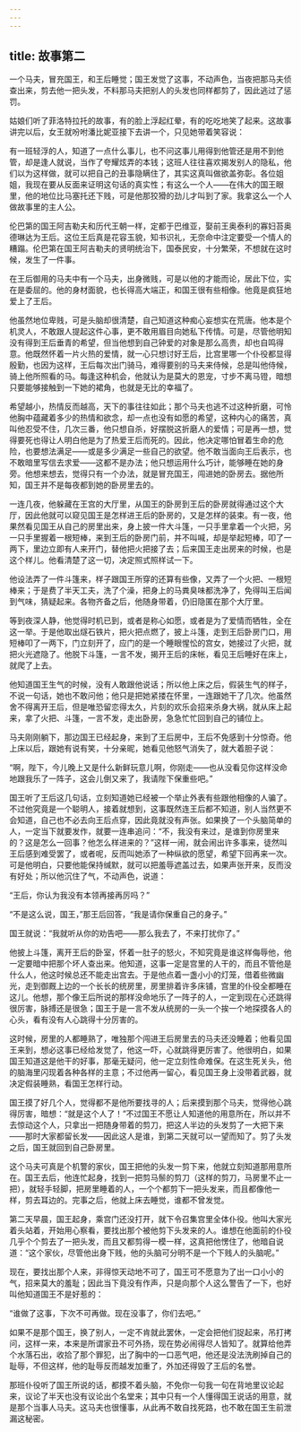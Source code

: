 ```yaml
---
---
---
```

title: 故事第二
---

一个马夫，冒充国王，和王后睡觉；国王发觉了这事，不动声色，当夜把那马夫侦查出来，剪去他一把头发，不料那马夫把别人的头发也同样都剪了，因此逃过了惩罚。



姑娘们听了菲洛特拉托的故事，有的脸上浮起红晕，有的吃吃地笑了起来。这故事讲完以后，女王就吩咐潘比妮亚接下去讲一个，只见她带着笑容说：

有一班轻浮的人，知道了一点什么事儿，也不问这事儿用得到他管还是用不到他管，却是逢人就说，当作了夸耀炫弄的本钱；这班人往往喜欢揭发别人的隐私，他们以为这样做，就可以把自己的丑事隐瞒住了，其实这真叫做欲盖弥彰。各位姐姐，我现在要从反面来证明这句话的真实性；有这么一个人——在伟大的国王眼里，他的地位比马塞托还下贱，可是他那狡猾的劲儿才叫到了家。我拿这么一个人做故事里的主人公。

伦巴第的国王阿吉勒夫和历代王朝一样，定都于巴维亚，娶前王奥泰利的寡妇苔奥德琳达为王后。这位王后真是花容玉貌，知书识礼，无奈命中注定要受一个情人的糟蹋。伦巴第在国王阿吉勒夫的贤明统治下，国泰民安，十分繁荣，不想就在这时候，发生了一件事。

在王后御用的马夫中有一个马夫，出身微贱，可是以他的才能而论，居此下位，实在是委屈的。他的身材面貌，也长得高大端正，和国王很有些相像。他竟是疯狂地爱上了王后。

他虽然地位卑贱，可是头脑却很清楚，自己知道这种痴心妄想实在荒唐。他本是个机灵人，不敢跟人提起这件心事，更不敢用眉目向她私下传情。可是，尽管他明知没有得到王后垂青的希望，但当他想到自己钟爱的对象是那么高贵，却也自鸣得意。他既然怀着一片火热的爱情，就一心只想讨好王后，比宫里哪一个仆役都显得殷勤，也因为这样，王后每次出门骑马，难得要别的马夫来侍候，总是叫他侍候，骑上他所照看的马。每逢这种机会，他就认为是莫大的恩宠，寸步不离马镫，暗想只要能够接触到一下她的裙角，也就是无比的幸福了。

希望越小，热情反而越高，天下的事往往如此；那个马夫也逃不过这种折磨，可怜他胸中蕴藏着多少的热情和欲念，却一点也没有如愿的希望，这种内心的痛苦，真叫他忍受不住，几次三番，他只想自杀，好摆脱这折磨人的爱情；可是再一想，觉得要死也得让人明白他是为了热爱王后而死的。因此，他决定哪怕冒着生命的危险，也要想法满足——或是多少满足一些自己的欲望。他不敢当面向王后表示，也不敢暗里写信去求爱——这都不是办法；他只想运用什么巧计，能够睡在她的身旁。他想来想去，觉得只有一个办法，就是冒充国王，闯进她的卧房去。据他所知，国王并不是每夜都到她的卧房里去的。





一连几夜，他躲藏在王宫的大厅里，从国王的卧房到王后的卧房就得通过这个大厅，因此他就可以窥见国王是怎样进王后的卧房的，又是怎样的装束。有一夜，他果然看见国王从自己的房里出来，身上披一件大斗篷，一只手里拿着一个火把，另一只手里握着一根短棒，来到王后的卧房门前，并不叫喊，却是举起短棒，叩了一两下，里边立即有人来开门，替他把火把接了去；后来国王走出房来的时候，也是这个样儿。他看清楚了这一切，决定照式照样试一下。

他设法弄了一件斗篷来，样子跟国王所穿的还算有些像，又弄了一个火把、一根短棒来；于是费了半天工夫，洗了个澡，把身上的马粪臭味都洗净了，免得叫王后闻到气味，猜疑起来。各物齐备之后，他随身带着，仍旧隐匿在那个大厅里。

等到夜深人静，他觉得时机已到，或者是称心如愿，或者是为了爱情而牺牲，全在这一举。于是他取出燧石铁片，把火把点燃了，披上斗篷，走到王后卧房门口，用短棒叩了一两下，门立刻开了，应门的是一个睡眼惺忪的宫女，她接过了火把，就把火光遮隐了。他脱下斗篷，一言不发，揭开王后的床帐，看见王后睡好在床上，就爬了上去。

他知道国王生气的时候，没有人敢跟他说话；所以他上床之后，假装生气的样子，不说一句话，她也不敢问他；他只是把她紧搂在怀里，一连跟她干了几次。他虽然舍不得离开王后，但是唯恐留恋得太久，片刻的欢乐会招来杀身大祸，就从床上起来，拿了火把、斗篷，一言不发，走出卧房，急急忙忙回到自己的铺位上。

马夫刚刚躺下，那边国王已经起身，来到了王后房中，王后不免感到十分惊奇。他上床以后，跟她有说有笑，十分亲昵，她看见他怒气消失了，就大着胆子说：

“啊，陛下，今儿晚上又是什么新鲜玩意儿啊，你刚走——也从没看见你这样没命地跟我乐了一阵子，这会儿倒又来了，我请陛下保重些吧。”

国王听了王后这几句话，立刻知道她已经被一个举止外表有些跟他相像的人骗了。不过他究竟是一个聪明人，接着就想到，这事既然连王后都不知道，别人当然更不会知道，自己也不必去向王后点穿，因此竟就没有声张。如果换了一个头脑简单的人，一定当下就要发作，就要一连串追问：“不，我没有来过，是谁到你房里来的？这是怎么一回事？他怎么样进来的？”这样一闹，就会闹出许多事来，徒然叫王后感到难受罢了，或者呢，反而叫她添了一种纵欲的愿望，希望下回再来一次。可是他明白，只要他能保持缄默，就可以把羞辱遮盖过去，如果声张开来，反而没有好处；所以他沉住了气，不动声色，说道：

“王后，你认为我没有本领再接再厉吗？”

“不是这么说，国王，”那王后回答，“我是请你保重自己的身子。”

国王就说：“我就听从你的劝告吧——那么我去了，不来打扰你了。”

他披上斗篷，离开王后的卧室，怀着一肚子的怒火，不知究竟是谁这样侮辱他，他一定要暗中把那个坏人查出来。他知道，这事一定是宫里的人干的，而且不管他是什么人，他这时候总还不能走出宫去。于是他点着一盏小小的灯笼，借着些微幽光，走到御厩上边的一个长长的统房里，房里排着许多床铺，宫里的仆役全都睡在这儿。他想，那个像王后所说的那样没命地乐了一阵子的人，一定到现在心还跳得很厉害，脉搏还是很急；国王于是一言不发从统房的一头一个挨一个地探摸各人的心头，看有没有人心跳得十分厉害的。

这时候，房里的人都睡熟了，唯独那个闯进王后房里去的马夫还没睡着；他看见国王来到，想必这事已经给发觉了，他这一吓，心就跳得更厉害了。他很明白，如果国王知道这是他干的好事，那毫无疑问，他一定立刻性命难保。在这生死关头，他的脑海里闪现着各种各样的主意；不过他再一留心，看见国王身上没带着武器，就决定假装睡熟，看国王怎样行动。

国王摸了好几个人，觉得都不是他所要找寻的人；后来摸到那个马夫，觉得他心跳得厉害，暗想：“就是这个人了！”不过国王不愿让人知道他的用意所在，所以并不去惊动这个人，只拿出一把随身带着的剪刀，把这人半边的头发剪了一大把下来——那时大家都留长发——因此这人是谁，到第二天就可以一望而知了。剪了头发之后，国王就回到自己卧房里。

这个马夫可真是个机警的家伙，国王把他的头发一剪下来，他就立刻知道那用意所在。国王去后，他连忙起身，找到一把剪马鬃的剪刀（这样的剪刀，马房里不止一把），就轻手轻脚，把房里睡着的人，一个个都剪下一把头发来，而且都像他一样，剪去耳边的。完事之后，他就上床去睡觉，谁都不曾发觉。

第二天早晨，国王起身，乘宫门还没打开，就下令召集宫里全体仆役。他叫大家光着头站着，开始用心察看，要找出那个被他剪下头发来的人。谁想在他面前的仆役几乎个个剪去了一把头发，而且又都剪得一模一样，这真把他愣住了，他暗自说道：“这个家伙，尽管他出身下贱，他的头脑可分明不是一个下贱人的头脑呢。”

现在，要找出那个人来，非得惊天动地不可了，国王可不愿意为了出一口小小的气，招来莫大的羞耻；因此当下竟没有作声，只是向那个人这么警告了一下，也好叫他知道国王不是好惹的：

“谁做了这事，下次不可再做。现在没事了，你们去吧。”

如果不是那个国王，换了别人，一定不肯就此罢休，一定会把他们捉起来，吊打拷问，这样一来，本来是所谓家丑不可外扬，现在势必闹得尽人皆知了。就算给他弄个水落石出，收拾了那个罪犯，出了胸中的一口恶气吧，他还是没法洗刷掉自己的耻辱，不但这样，他的耻辱反而越发加重了，外加还得毁了王后的名誉。

那班仆役听了国王所说的话，都摸不着头脑，不免你一句我一句在背地里议论起来，议论了半天也没有议论出个名堂来；其中只有一个人懂得国王说话的用意，就是那个当事人马夫。这马夫也很懂事，从此再不敢自找死路，也不敢在国王生前泄漏这秘密。